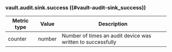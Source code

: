 ### vault.audit.sink.success ((#vault-audit-sink_success))

| Metric type | Value  | Description                                                 |
|-------------|--------|-------------------------------------------------------------|
| counter     | number | Number of times an audit device was written to successfully |
